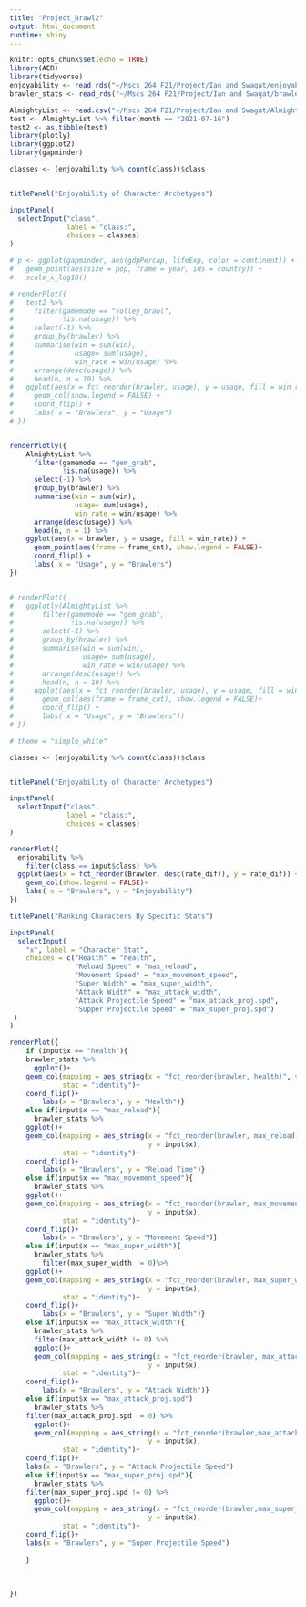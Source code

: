 ```yaml
---
title: "Project_Brawl2"
output: html_document
runtime: shiny
---
```


```r
knitr::opts_chunk$set(echo = TRUE)
library(AER)
library(tidyverse)
enjoyability <- read_rds("~/Mscs 264 F21/Project/Ian and Swagat/enjoyability.rds")
brawler_stats <- read_rds("~/Mscs 264 F21/Project/Ian and Swagat/brawler_stats.rds")

AlmightyList <- read.csv("~/Mscs 264 F21/Project/Ian and Swagat/Almighty_List.csv")
test <- AlmightyList %>% filter(month == "2021-07-16")
test2 <- as.tibble(test)
library(plotly)
library(ggplot2)
library(gapminder)

```




```r
classes <- (enjoyability %>% count(class))$class


titlePanel("Enjoyability of Character Archetypes")

inputPanel(
  selectInput("class",
              label = "class:",
              choices = classes)
)

# p <- ggplot(gapminder, aes(gdpPercap, lifeExp, color = continent)) +
#   geom_point(aes(size = pop, frame = year, ids = country)) +
#   scale_x_log10()

# renderPlot({
#   test2 %>%
#     filter(gamemode == "volley_brawl",
#            !is.na(usage)) %>%
#     select(-1) %>%
#     group_by(brawler) %>%
#     summarise(win = sum(win),
#               usage= sum(usage),
#               win_rate = win/usage) %>%
#     arrange(desc(usage)) %>%
#     head(n, n = 10) %>%
#   ggplot(aes(x = fct_reorder(brawler, usage), y = usage, fill = win_rate)) +
#     geom_col(show.legend = FALSE) +
#     coord_flip() +
#     labs( x = "Brawlers", y = "Usage")
# })


renderPlotly({
    AlmightyList %>%
      filter(gamemode == "gem_grab",
             !is.na(usage)) %>%
      select(-1) %>%
      group_by(brawler) %>%
      summarise(win = sum(win),
                usage= sum(usage),
                win_rate = win/usage) %>%
      arrange(desc(usage)) %>%
      head(n, n = 1) %>%
    ggplot(aes(x = brawler, y = usage, fill = win_rate)) +
      geom_point(aes(frame = frame_cnt), show.legend = FALSE)+
      coord_flip() +
      labs( x = "Usage", y = "Brawlers")
})


# renderPlot({
#   ggplotly(AlmightyList %>%
#       filter(gamemode == "gem_grab",
#              !is.na(usage)) %>%
#       select(-1) %>%
#       group_by(brawler) %>%
#       summarise(win = sum(win),
#                 usage= sum(usage),
#                 win_rate = win/usage) %>%
#       arrange(desc(usage)) %>%
#       head(n, n = 10) %>%
#     ggplot(aes(x = fct_reorder(brawler, usage), y = usage, fill = win_rate)) +
#       geom_col(aes(frame = frame_cnt), show.legend = FALSE)+
#       coord_flip() +
#       labs( x = "Usage", y = "Brawlers"))
# })

# theme = "simple_white"
```




```r
classes <- (enjoyability %>% count(class))$class


titlePanel("Enjoyability of Character Archetypes")

inputPanel(
  selectInput("class",
              label = "class:",
              choices = classes)
)

renderPlot({
  enjoyability %>%
    filter(class == input$class) %>%
  ggplot(aes(x = fct_reorder(Brawler, desc(rate_dif)), y = rate_dif)) +
    geom_col(show.legend = FALSE)+
    labs( x = "Brawlers", y = "Enjoyability")
})
```



```r

titlePanel("Ranking Characters By Specific Stats")

inputPanel(
  selectInput(
    "x", label = "Character Stat",
    choices = c("Health" = "health",
                "Reload Speed" = "max_reload", 
                "Movement Speed" = "max_movement_speed", 
                "Super Width" = "max_super_width", 
                "Attack Width" = "max_attack_width", 
                "Attack Projectile Speed" = "max_attack_proj.spd", 
                "Supper Projectile Speed" = "max_super_proj.spd")
 )
)

renderPlot({
    if (input$x == "health"){
    brawler_stats %>%
      ggplot()+
    geom_col(mapping = aes_string(x = "fct_reorder(brawler, health)", y = input$x),
             stat = "identity")+ 
    coord_flip()+
        labs(x = "Brawlers", y = "Health")}
    else if(input$x == "max_reload"){
      brawler_stats %>%
    ggplot()+
    geom_col(mapping = aes_string(x = "fct_reorder(brawler, max_reload)",
                                  y = input$x),
             stat = "identity")+ 
    coord_flip()+
        labs(x = "Brawlers", y = "Reload Time")}
    else if(input$x == "max_movement_speed"){
      brawler_stats %>%
    ggplot()+
    geom_col(mapping = aes_string(x = "fct_reorder(brawler, max_movement_speed)",
                                  y = input$x),
             stat = "identity")+ 
    coord_flip()+
        labs(x = "Brawlers", y = "Movement Speed")}
    else if(input$x == "max_super_width"){
      brawler_stats %>%
        filter(max_super_width != 0)%>%
    ggplot()+
    geom_col(mapping = aes_string(x = "fct_reorder(brawler, max_super_width)",
                                  y = input$x),
             stat = "identity")+ 
    coord_flip()+
        labs(x = "Brawlers", y = "Super Width")}
    else if(input$x == "max_attack_width"){
      brawler_stats %>%
      filter(max_attack_width != 0) %>%
      ggplot()+
      geom_col(mapping = aes_string(x = "fct_reorder(brawler, max_attack_width)",
                                  y = input$x),
             stat = "identity")+ 
    coord_flip()+
        labs(x = "Brawlers", y = "Attack Width")}
    else if(input$x == "max_attack_proj.spd")
      brawler_stats %>%
    filter(max_attack_proj.spd != 0) %>%
      ggplot()+
      geom_col(mapping = aes_string(x = "fct_reorder(brawler,max_attack_proj.spd)",
                                  y = input$x),
             stat = "identity")+ 
    coord_flip()+
    labs(x = "Brawlers", y = "Attack Projectile Speed")
    else if(input$x == "max_super_proj.spd"){
      brawler_stats %>%
    filter(max_super_proj.spd != 0) %>%
      ggplot()+
      geom_col(mapping = aes_string(x = "fct_reorder(brawler,max_super_proj.spd)",
                                  y = input$x),
             stat = "identity")+ 
    coord_flip()+
    labs(x = "Brawlers", y = "Super Projectile Speed")
      
    }
    
    
    
})



```
